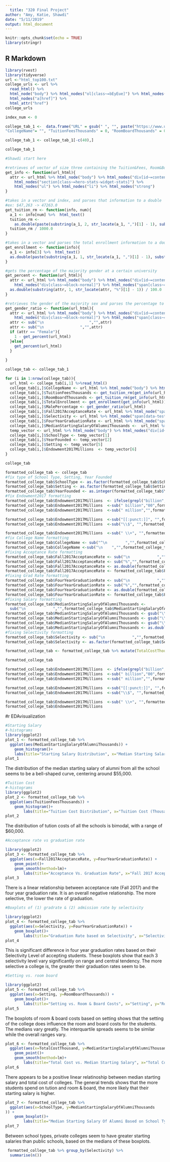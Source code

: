 ```yaml
---
  title: "320 Final Project"
author: "Amy, Katie, Shawdi"
date: "5/11/2019"
output: html_document
---
```

  
  ```r
knitr::opts_chunk$set(echo = TRUE)
library(stringr)
```

## R Markdown


```r
library(rvest)
library(tidyverse)
url <-"html_top100.txt"
college_urls <- url %>%
  read_html() %>%
  html_node("body") %>% html_nodes("ol[class~=bEyEue]") %>% html_nodes("li[id]")%>% html_nodes("h3") %>% 
  html_nodes("a[href]") %>%
  html_attr("href") 
college_urls

```


```r
index_num <- 0

college_tab_1 <-  data.frame("URL" = gsub(" ", "", paste("https://www.usnews.com",college_urls, sep = "")), 
"CollegeName"= "", "TuitionFeesThousands" = 0, "RoomBoardThousands" = 0, "TotalEnrollment" = 0, "SchoolType" = "", "YearFounded" = 0, "Setting" = "", "Endowment2017Millions" = 0, "MedianStartingSalaryOfAlumniThousands" = 0, "Selectivity" = "", "Fall2017AcceptanceRate" = 0, "MalePercentage" = 0, "FourYearGraduationRate" = 0, stringsAsFactors = FALSE) 

college_tab_1 <- college_tab_1[-c(40),]

college_tab_1
```


```r
#Shawdi start here

#retrieves of vector of size three containing the Tuition&Fees, Room&Board, and total enrollment
get_info <- function(url_html){
  attr <- url_html %>% html_node("body") %>% html_nodes("div[id~=content-main]") %>%   
    html_nodes("section[class~=hero-stats-widget-stats]") %>%
    html_nodes("ul") %>% html_nodes("li") %>% html_nodes("strong")
}

#takes in a vector and index, and parses that information to a double
#ex: $47,263 -> 47263.0
get_tuition_rm <- function(info, num){
  a_1 <- info[num] %>%  html_text()
  tuition_rm <- 
    as.double(paste(substring(a_1, 2, str_locate(a_1, ",")[1] - 1), substring(a_1, str_locate(a_1, ",")[1] + 1, str_locate(a_1, " ")[1] - 1), sep=""))
  tuition_rm / 1000.0
}

#takes in a vector and parses the total enrollment information to a double
get_enrollment <- function(info){
  a_1 <- info[3] %>%  html_text()
  as.double(paste(substring(a_1, 1, str_locate(a_1, ",")[1] - 1), substring(a_1, str_locate(a_1, ",")[1] + 1), sep=""))
}

#gets the percentage of the majority gender at a certain university
get_percent <- function(url_html){
  attr <- url_html %>% html_node("body") %>% html_nodes("div[id~=content-main]") %>%   
    html_nodes("div[class~=block-normal]") %>% html_nodes("span[class~=distribution-breakdown__percentage]") %>% html_text()
  as.double(substring(attr, 1, str_locate(attr, "%")[1] - 1)) / 100.0
}

#retrieves the gender of the majority sex and parses the percentage to be in terms of males
get_gender_ratio <- function(url_html){
  attr <- url_html %>% html_node("body") %>% html_nodes("div[id~=content-main]") %>%   
    html_nodes("div[class~=block-normal]") %>% html_nodes("span[class~=distribution-breakdown__percentage-copy]") %>% html_text()
  attr <- sub("\n                    ","",attr)
  attr <- sub("\n                ","",attr)
  if (attr == "Female"){
    1 - get_percent(url_html)
  }else{
    get_percent(url_html)
  }
  
}

```


```r
college_tab <- college_tab_1

for (i in 1:nrow(college_tab)){
  url_html <- college_tab[i,1] %>%read_html()
  college_tab[i,]$CollegeName <- url_html %>% html_node("body") %>% html_nodes("h1[class~=hero-heading]") %>% html_text()
  college_tab[i,]$TuitionFeesThousands <- get_tuition_rm(get_info(url_html), 1)
  college_tab[i,]$RoomBoardThousands <- get_tuition_rm(get_info(url_html), 2)
  college_tab[i,]$TotalEnrollment <- get_enrollment(get_info(url_html))
  college_tab[i,]$MalePercentage <- get_gender_ratio(url_html)
  college_tab[i,]$Fall2017AcceptanceRate <- url_html %>% html_node("span[data-test-id~=r_c_accept_rate]") %>% html_text()
  college_tab[i,]$Selectivity <- url_html %>% html_node("span[data-test-id~=c_select_class]") %>% html_text()
  college_tab[i,]$FourYearGraduationRate <- url_html %>% html_node("span[data-test-id~=grad_rate_4_year]") %>% html_text()
  college_tab[i,]$MedianStartingSalaryOfAlumniThousands <-  url_html %>% html_nodes("div[data-field-id=averageStartSalary]") %>%html_node("span[data-test-id]") %>% html_text()
  temp_vector <- url_html %>% html_node("body") %>% html_nodes("div[id~=content-main]") %>%html_nodes("div[class~=flex-row]") %>%   html_nodes("span[class~=heading-small]") %>% html_text()
  college_tab[i,]$SchoolType <- temp_vector[1]
  college_tab[i,]$YearFounded <- temp_vector[2]
  college_tab[i,]$Setting <- temp_vector[5]
  college_tab[i,]$Endowment2017Millions  <- temp_vector[6]
}

college_tab
```


```r
formatted_college_tab <- college_tab
#fix type of School Type, Setting, Year Founded
formatted_college_tab$SchoolType <- as.factor(formatted_college_tab$SchoolType)
formatted_college_tab$Setting <- as.factor(formatted_college_tab$Setting)
formatted_college_tab$YearFounded <- as.integer(formatted_college_tab$YearFounded)
#fix Endowment2017 formatting
formatted_college_tab$Endowment2017Millions  <- ifelse(grepl("billion", formatted_college_tab$Endowment2017Millions ), sub("\\.","",formatted_college_tab$Endowment2017Millions ),formatted_college_tab$Endowment2017Millions )
formatted_college_tab$Endowment2017Millions  <-sub(" billion","00",formatted_college_tab$Endowment2017Millions )
formatted_college_tab$Endowment2017Millions  <-sub(" million","",formatted_college_tab$Endowment2017Millions )

formatted_college_tab$Endowment2017Millions  <-sub("[[:punct:]]", "",formatted_college_tab$Endowment2017Millions )
formatted_college_tab$Endowment2017Millions  <-sub("\\$", "",formatted_college_tab$Endowment2017Millions )

formatted_college_tab$Endowment2017Millions  <-sub(" \\+", "",formatted_college_tab$Endowment2017Millions )
#fix College Name formatting
formatted_college_tab$CollegeName <- sub("^\n        ","",formatted_college_tab$CollegeName)
formatted_college_tab$CollegeName <-sub("\n    ","",formatted_college_tab$CollegeName)
#fixing Acceptance Rate formatting
formatted_college_tab$Fall2017AcceptanceRate <- sub("\n            ","",formatted_college_tab$Fall2017AcceptanceRate)
formatted_college_tab$Fall2017AcceptanceRate <- sub("%","",formatted_college_tab$Fall2017AcceptanceRate)
formatted_college_tab$Fall2017AcceptanceRate <- as.double(formatted_college_tab$Fall2017AcceptanceRate)
formatted_college_tab$Fall2017AcceptanceRate <- formatted_college_tab$Fall2017AcceptanceRate/100
#fixing Grad Rate formatting
formatted_college_tab$FourYearGraduationRate <- sub("\n            ","",formatted_college_tab$FourYearGraduationRate)
formatted_college_tab$FourYearGraduationRate <- sub("%","",formatted_college_tab$FourYearGraduationRate)
formatted_college_tab$FourYearGraduationRate <- as.double(formatted_college_tab$FourYearGraduationRate)
formatted_college_tab$FourYearGraduationRate <- formatted_college_tab$FourYearGraduationRate/100
#fixing Salary formatting
formatted_college_tab$MedianStartingSalaryOfAlumniThousands <- 
  sub("\n            ","",formatted_college_tab$MedianStartingSalaryOfAlumniThousands)
formatted_college_tab$MedianStartingSalaryOfAlumniThousands <- gsub("\\*","",formatted_college_tab$MedianStartingSalaryOfAlumniThousands)
formatted_college_tab$MedianStartingSalaryOfAlumniThousands <- gsub("\\$","",formatted_college_tab$MedianStartingSalaryOfAlumniThousands)
formatted_college_tab$MedianStartingSalaryOfAlumniThousands <- gsub("\\,","",formatted_college_tab$MedianStartingSalaryOfAlumniThousands)
formatted_college_tab$MedianStartingSalaryOfAlumniThousands <- as.double(formatted_college_tab$MedianStartingSalaryOfAlumniThousands)/1000
#fixing Selectivity formatting
formatted_college_tab$Selectivity <- sub("\n            ","",formatted_college_tab$Selectivity)
formatted_college_tab$Selectivity <- as.factor(formatted_college_tab$Selectivity)

formatted_college_tab <- formatted_college_tab %>% mutate(TotalCostThousands =TuitionFeesThousands + RoomBoardThousands )

formatted_college_tab
```

```r
formatted_college_tab$Endowment2017Millions  <- ifelse(grepl("billion", formatted_college_tab$Endowment2017Millions ), sub("\\.","",college_tab$Endowment2017Millions ),formatted_college_tab$Endowment2017Millions )
formatted_college_tab$Endowment2017Millions  <-sub(" billion","00",formatted_college_tab$Endowment2017Millions )
formatted_college_tab$Endowment2017Millions  <-sub(" million","",formatted_college_tab$Endowment2017Millions )

formatted_college_tab$Endowment2017Millions  <-sub("[[:punct:]]", "",formatted_college_tab$Endowment2017Millions )
formatted_college_tab$Endowment2017Millions  <-sub("\\$", "",formatted_college_tab$Endowment2017Millions )

formatted_college_tab$Endowment2017Millions  <-sub(" \\+", "",formatted_college_tab$Endowment2017Millions )
formatted_college_tab$Endowment2017Millions
```







#r EDAvisualization
```r
#Starting Salary
#-histograms
library(ggplot2)
plot_1 <- formatted_college_tab %>%
  ggplot(aes(MedianStartingSalaryOfAlumniThousands)) +
    geom_histogram()+ 
    labs(title="Starting Salary Distribution", x="Median Starting Salary of Alumni (Thousands)", y="Count")
plot_1

```

The distribution of the median starting salary of alumni from all the school seems to be a bell-shaped curve, centering around $55,000.



```r

#Tuition Cost
#-histograms
library(ggplot2)
plot_2 <- formatted_college_tab %>%
  ggplot(aes(TuitionFeesThousands)) +
    geom_histogram()+ 
        labs(title="Tuition Cost Distribution", x="Tuition Cost (Thousands)", y="Count")
plot_2

```

The distribution of tution costs of all the schools is bimodal, with a range of $60,000. 

```r
#Acceptance rate vs graduation rate

library(ggplot2)
plot_3 <- formatted_college_tab %>%
  ggplot(aes(x=Fall2017AcceptanceRate, y=FourYearGraduationRate)) +
    geom_point()+ 
    geom_smooth(method=lm)+
        labs(title="Acceptance Vs. Graduation Rate", x="Fall 2017 Acceptance Rate", y="Four Year Graduation Rate")
plot_3
```
There is a linear relationship between acceptance rate (Fall 2017) and the four year graduation rate. It is an overall negative relationship. The more selective, the lower the rate of graduation. 


```r
#Boxplots of (1) gradrate & (2) admission rate by selectivity 

library(ggplot2)
plot_4 <- formatted_college_tab %>%
  ggplot(aes(x=Selectivity, y=FourYearGraduationRate)) +
    geom_boxplot()+
        labs(title="Graduation Rate based on Selectivity", x="Selectivity Level", y="Four Year Graduation Rate")
plot_4

```
This is significant difference in four year graduation rates based on their Selectivity Level of accepting students. These boxplots show that each 3 selectivity level vary significantly on range and central tendency. The more selective a college is, the greater their graduation rates seem to be. 

```r
#Setting vs. room board

library(ggplot2)
plot_5 <- formatted_college_tab %>%
  ggplot(aes(x=Setting, y=RoomBoardThousands)) +
    geom_boxplot()+
        labs(title="Setting vs. Room & Board Costs", x="Setting", y="Room & Board Costs (Thousands)")
plot_5

```
The boxplots of room & board costs based on setting shows that the setting of the college does influence the room and board costs for the students. The medians vary greatly. The interquartile spreads seems to be similar while the overall ranges vary.

```r
plot_6 <- formatted_college_tab %>%
  ggplot(aes(x=TotalCostThousand, y=MedianStartingSalaryOfAlumniThousands)) +
    geom_point()+ 
    geom_smooth(method=lm)+
        labs(title="Total Cost vs. Median Starting Salary", x="Total Cost (Thousand)", y="Median Starting Salary Of Alumni (Thousands)")
plot_6
```

There appears to be a positive linear relatinoship between median starting salary and total cost of colleges. The general trends shows that the more students spend on tution and room & board, the more likely that their starting salary is higher. 

```r
plot_7 <- formatted_college_tab %>%
  ggplot(aes(x=SchoolType, y=MedianStartingSalaryOfAlumniThousands  
)) +
    geom_boxplot()+
        labs(title="Median Starting Salary Of Alumni Based on School Type  ", x="School Type", y="Median Starting Salary Of Alumni (Thousands)")
plot_7
```
Between school types, private colleges seem to have greater starting salaries than public schools, based on the medians of these boxplots. 
```r
 formatted_college_tab %>% group_by(Selectivity) %>%
  summarise(n())
```



